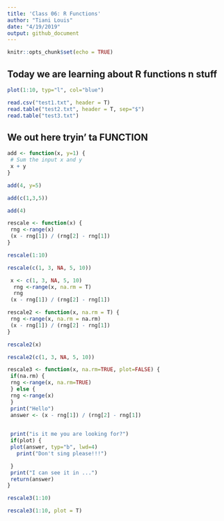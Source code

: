```yaml
---
title: 'Class 06: R Functions'
author: "Tiani Louis"
date: "4/19/2019"
output: github_document 
---
```


```r
knitr::opts_chunk$set(echo = TRUE)
```

## Today we are learning about **R functions** n stuff
```r
plot(1:10, typ="l", col="blue")
```

```r
read.csv("test1.txt", header = T)
read.table("test2.txt", header = T, sep="$")
read.table("test3.txt")
```
## We out here tryin' ta FUNCTION 
```r
add <- function(x, y=1) {
 # Sum the input x and y
 x + y
}
```

```r
add(4, y=5)
```
```r
add(c(1,3,5))
```

```r
add(4)
```

```r
rescale <- function(x) {
 rng <-range(x)
 (x - rng[1]) / (rng[2] - rng[1])
}
```

```r
rescale(1:10)
```
```r
rescale(c(1, 3, NA, 5, 10))
```
```r

 x <- c(1, 3, NA, 5, 10)
  rng <-range(x, na.rm = T)
  rng
 (x - rng[1]) / (rng[2] - rng[1])

```

```r
rescale2 <- function(x, na.rm = T) {
 rng <-range(x, na.rm = na.rm)
 (x - rng[1]) / (rng[2] - rng[1])
}

rescale2(x)
```

```r
rescale2(c(1, 3, NA, 5, 10))
```
```r
rescale3 <- function(x, na.rm=TRUE, plot=FALSE) {
 if(na.rm) {
 rng <-range(x, na.rm=TRUE)
 } else {
 rng <-range(x)
 }
 print("Hello")
 answer <- (x - rng[1]) / (rng[2] - rng[1])

 
 print("is it me you are looking for?")
 if(plot) {
 plot(answer, typ="b", lwd=4)
   print("Don't sing please!!!")

 }
 print("I can see it in ...")
 return(answer)
}
```

```r
rescale3(1:10)
```

```r
rescale3(1:10, plot = T)
```

